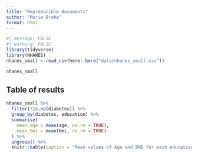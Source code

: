```yaml
---
title: "Reproducible documents"
author: "Marie Brahe"
format: html
---
```


```r
#| message: FALSE
#| warning: FALSE
library(tidyverse)
library(NHANES)
nhanes_small <-read_csv(here::here("data/nhanes_small.csv"))
```

```r
nhanes_small
```
## Table of results
```r
nhanes_small %>%
  filter(!is.na(diabetes)) %>%
  group_by(diabetes, education) %>%
  summarise(
    mean_age = mean(age, na.rm = TRUE),
    mean_bmi = mean(bmi, na.rm = TRUE)
  ) %>%
  ungroup() %>%
  knitr::kable(caption = "Mean values of Age and BMI for each education and diabetes status.")
```
